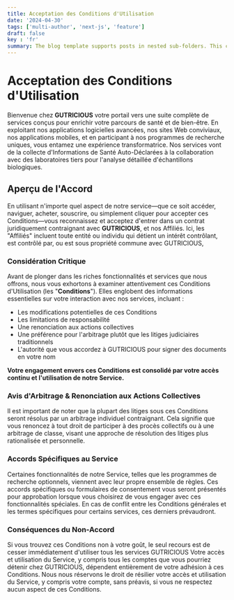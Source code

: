 ```yaml
---
title: Acceptation des Conditions d'Utilisation
date: '2024-04-30'
tags: ['multi-author', 'next-js', 'feature']
draft: false
key : 'fr'
summary: The blog template supports posts in nested sub-folders. This can be used to group posts of similar content e.g. a multi-part course.
---
```


# Acceptation des Conditions d'Utilisation

Bienvenue chez **GUTRICIOUS** votre portail vers une suite complète de services conçus pour enrichir votre parcours de santé et de bien-être. En exploitant nos applications logicielles avancées, nos sites Web conviviaux, nos applications mobiles, et en participant à nos programmes de recherche uniques, vous entamez une expérience transformatrice. Nos services vont de la collecte d'Informations de Santé Auto-Déclarées à la collaboration avec des laboratoires tiers pour l'analyse détaillée d'échantillons biologiques.

## Aperçu de l'Accord

En utilisant n'importe quel aspect de notre service—que ce soit accéder, naviguer, acheter, souscrire, ou simplement cliquer pour accepter ces Conditions—vous reconnaissez et acceptez d'entrer dans un contrat juridiquement contraignant avec **GUTRICIOUS**, et nos Affiliés. Ici, les "Affiliés" incluent toute entité ou individu qui détient un intérêt contrôlant, est contrôlé par, ou est sous propriété commune avec GUTRICIOUS, 

### **Considération Critique**

Avant de plonger dans les riches fonctionnalités et services que nous offrons, nous vous exhortons à examiner attentivement ces Conditions d'Utilisation (les "**Conditions**"). Elles englobent des informations essentielles sur votre interaction avec nos services, incluant :

- Les modifications potentielles de ces Conditions
- Les limitations de responsabilité
- Une renonciation aux actions collectives
- Une préférence pour l'arbitrage plutôt que les litiges judiciaires traditionnels
- L'autorité que vous accordez à GUTRICIOUS pour signer des documents en votre nom

**Votre engagement envers ces Conditions est consolidé par votre accès continu et l'utilisation de notre Service.**

### **Avis d'Arbitrage & Renonciation aux Actions Collectives**

Il est important de noter que la plupart des litiges sous ces Conditions seront résolus par un arbitrage individuel contraignant. Cela signifie que vous renoncez à tout droit de participer à des procès collectifs ou à une arbitrage de classe, visant une approche de résolution des litiges plus rationalisée et personnelle.

### **Accords Spécifiques au Service**

Certaines fonctionnalités de notre Service, telles que les programmes de recherche optionnels, viennent avec leur propre ensemble de règles. Ces accords spécifiques ou formulaires de consentement vous seront présentés pour approbation lorsque vous choisirez de vous engager avec ces fonctionnalités spéciales. En cas de conflit entre les Conditions générales et les termes spécifiques pour certains services, ces derniers prévaudront.

### **Conséquences du Non-Accord**

Si vous trouvez ces Conditions non à votre goût, le seul recours est de cesser immédiatement d'utiliser tous les services GUTRICIOUS Votre accès et utilisation du Service, y compris tous les comptes que vous pourriez détenir chez GUTRICIOUS, dépendent entièrement de votre adhésion à ces Conditions. Nous nous réservons le droit de résilier votre accès et utilisation du Service, y compris votre compte, sans préavis, si vous ne respectez aucun aspect de ces Conditions.
